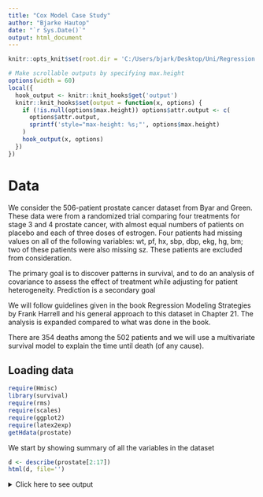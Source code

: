 ---
title: "Cox Model Case Study"
author: "Bjarke Hautop"
date: "`r Sys.Date()`"
output: html_document
---

```{r setup, include=FALSE}
knitr::opts_knit$set(root.dir = 'C:/Users/bjark/Desktop/Uni/Regression Modelling Strategies case studies')
```

```{r, include=FALSE}
# Make scrollable outputs by specifying max.height
options(width = 60)
local({
  hook_output <- knitr::knit_hooks$get('output')
  knitr::knit_hooks$set(output = function(x, options) {
    if (!is.null(options$max.height)) options$attr.output <- c(
      options$attr.output,
      sprintf('style="max-height: %s;"', options$max.height)
    )
    hook_output(x, options)
  })
})
```

# Data

We consider the 506-patient prostate cancer dataset from Byar and Green. These
data were from a randomized trial comparing four treatments for stage 3
and 4 prostate cancer, with almost equal numbers of patients on placebo and
each of three doses of estrogen. Four patients had missing values on all of the
following variables: wt, pf, hx, sbp, dbp, ekg, hg, bm; two of these patients
were also missing sz. These patients are excluded from consideration. 

The primary goal is to discover patterns in survival, and to do an analysis of covariance to assess the effect of treatment while adjusting for patient heterogeneity. 
Prediction is a secondary goal

We will follow guidelines given in the book Regression Modeling Strategies 
by Frank Harrell and his general approach to this dataset in Chapter 21. The analysis is expanded compared to what was done in the book. 

There are 354 deaths among the 502 patients and we will use a multivariate survival model to explain the time until death (of any cause).

## Loading data

```{r, message=F}
require(Hmisc)
library(survival)
require(rms)
require(scales)
require(ggplot2)
require(latex2exp)
getHdata(prostate)
```

We start by showing summary of all the variables in the dataset

```{r, warning=F, results='hide'}
d <- describe(prostate[2:17])
html(d, file='')
```

<details><summary>Click here to see output</summary

```{r, warning=F, echo=F}
d <- describe(prostate[2:17])
html(d, file='')
```

We see that the variable ekg only has one observation in the last category and pf has two. So, we combine recent MI with old MI and call it MI, and we combine confined to bed
with $>50\%$ daytime. 

```{r}
levels(prostate$ekg)[levels(prostate$ekg) %in%
                       c('old MI', 'recent MI')] <- 'MI'

levels(prostate$pf) <- c(levels(prostate$pf)[1:3],
                         levels(prostate$pf)[3])
```

## Imputing missing values

We have 27 patients with missing values as seen below, so we do imputation on these.

The proportion of missing values is $0.05$, so we just do single imputation, since 
simpler to make plots and validation. However if the proportion were higher one should
do multiple imputation. 

```{r, warn.conflicts=FALSE}
sum(is.na(prostate))
colSums(is.na(prostate))

w <- transcan(~ sz + sg + ap + sbp + dbp + age +
                wt + hg + ekg + pf + bm + hx, imputed= TRUE,
             data=prostate, pl= FALSE, pr= FALSE)

attach(prostate)
sz <- impute(w, sz, data = prostate)
sg <- impute (w, sg , data = prostate)
age <- impute (w, age ,data = prostate)
wt <- impute (w, wt , data = prostate)
kg <- impute (w, ekg ,data = prostate)
```

# Specifying the model

A Cox proportional hazards model is in terms of the hazard function given by:
$$\lambda(t\vert X)=\lambda(t)\exp(X\beta).$$
We fit a Cox proportional hazards model with the predictors and their degrees of freedom specified in the table below. All continuous predictors will be modeled with a restricted cubic spline with 4 knots. 

```{r, echo=FALSE}
library(knitr)
library(kableExtra)

# Your table data
table_data <- data.frame(
  Predictor = c("Dose of estrogen", "Age in years", "Weight index", "Performance rating", "History of cardiovascular disease", 
                "Systolic blood pressure/10", "Diastolic blood pressure/10", "Electrocardiogram code", "Serum hemoglobin (g/100ml)", 
                "Tumor size (cm^2)", "Stage/histologic grade combination", "Serum prostatic acid phosphatase", "Bone metastasis"),
  Name = c("rx", "age", "wt", "pf", "hx", "sbp", "dbp", "ekg", "hg", "sz", "sg", "ap", "bm"),
  d.f. = c(3, 3, 3, 2, 1, 3, 3, 5, 3, 3, 3, 3, 1),
  Levels = c("placebo, 0.2, 1.0, 5.0 mg estrogen", '', '', "normal, in bed < 50% of time, in bed > 50%", 
             "present/absent", '', '', "normal, benign, rhythm disturb., block, strain, myocardial infarction", '',
             '', '', '', "present/absent")
)

# Create the table
kable(table_data, format = "html", booktabs = TRUE) %>%
  kable_styling()

```

We see that we have 36 degrees of freedom in our model, so about 1/10 of the amount of deaths there are. So there is some hope our model will validate. 

```{r}
dd <- datadist(prostate); options(datadist='dd')
units(dtime) <- 'Month'
S <- Surv(dtime , status != 'alive')

f <- cph(S ~ rx + rcs(age ,4) + rcs(wt ,4) + pf + hx +
          rcs(sbp ,4) + rcs(dbp ,4) + ekg + rcs(hg ,4) +
          rcs(sg ,4) + rcs(sz ,4) + rcs(log(ap),4) + bm)
print(f, html=TRUE, coefs=FALSE)

```

Test for removing all predictors is highly significant, so modelling is warranted. AIC on the $\chi^2$-scale is given by $136.04-2\cdot 36=64.04$. A rough shrinkage
estimate is thus given by $(136.04-36)/136.04=0.74$. So we
estimate that 0.26 of the model fitting will be noise, especially with regard to
calibration accuracy. One approach would just be to multiply coefficients of final model if used for prediction by the shrinkage estimate. Instead we try to do some data reduction using domain knowledge. 

## Data reduction using domain knowledge

We do the following changes

* Combine systolic blood pressure (sbp) and diastolic 
blood pressure (dbp) into Mean Arterial Pressure.

* Combine history of cardiovascular disease (hx) and electrocardiogram code ekg
and assume linear. We code it as 2 if ekg are not normal or benign and hx, 1 if either, and 0 if none. 

* Weight index not that important, so only use 3 knots.

* Take log of Serum prostatic acid phosphatase (ap) for numeric stability (heavy right-tail) and allow 1 more knot for compensation

* The tumor variables tumor size (sz) and stage/histologic grade combination (sg)
should be important variables, but since we have both we keep them but give them 
only 3 knots each. 

* Assume performance rating (pf) is linear. 

```{r}
map <- (2*dbp + sbp)/3
label(map) <- 'Mean Arterial Pressure/10'

heart_d <- hx + ekg %nin% c('normal', 'benign')
label(heart_d) <- 'Heart Disease Code'

pf_linear <- as.numeric(pf)
```

So all in all we save 3 degrees of freedom from defining map, 5 for defining 
Heart Disease Code, and 3 for dropping knots, 1 for assuming performance rating is linear and gain 1 from ap. For a total reduction of 11 degrees of freedom.

```{r}
dd <- datadist(dd, heart_d, map, pf_linear)

f <- cph(S ~ rx + rcs(age, 4) + rcs(wt, 3) + pf_linear + heart_d + rcs(map, 3)
         + rcs(hg, 4) + rcs(sg, 3) + rcs(sz, 3) + rcs(log(ap), 5) + bm,
         x=TRUE , y=TRUE , surv=TRUE , time.inc = 5*12)

print(f, html=TRUE, coefs =3)
```

LR 119.86 with 24 degrees of freedom. AIC is $119.86-2 \cdot 24=71.86$. Rough shrinkage estimate of this is now better at $(119.86-24)/119.86=0.80$.

```{r}
anova(f, html=T)
```

We see that the p-value for the treatment, doses of estrogen (rx), is below $0.05$, so it seems like it has some effect.    

##  Checking Proportional Hazards

A Cox model should have proportional hazards, since if we look at two individuals with covariate values $\boldsymbol{X}$ and $\boldsymbol{X}^*$ then the ratio
of their hazard rates is
$$\frac{h(t \vert \boldsymbol{X})}{h(t \vert \boldsymbol{X}^*)}=\exp\Big[\sum_{k=1}^p \beta_k(X_k-X_{k^*})\Big],$$
which is a constant. We can test this assumption using scaled Schoenfeld residuals separately for each predictor and test the PH assumption using the "correlation with time” test. 
Smoothed trends in the residuals are also plotted.

```{r}
z <- predict(f, type = 'terms')
f.short <- cph(S ~ z, x=TRUE, y= TRUE)
phtest <- cox.zph(f.short, transform = 'identity', terms=F)
phtest
```

We see that the p-value of the test for proportional hazards is below $0.05$ for 
dose of estrogen, indicating that it may not have constant relative hazard. We plot it and don't find anything too worry-some, and the global test of proportional hazard by adjusting for the 11 tests gives a p-value of $0.78$. So we accept our model and continue.

```{r}
plot(phtest , var= 'rx')
```


## Describing Effects

We plot how each predictor is related to the log hazard of death with $95\%$-confidence bands. 

```{r}
ggplot(Predict(f), sepdiscrete='vertical', nlevels=4,
vnames='names') 
```

# Presenting the final Model for inference    

To present point and interval estimates of predictor effects we draw a hazard
ratio chart. Since the ap relationship is so non-monotonic we use a 20:1 hazard ratio for this variable. The others use the default.

```{r}
plot(summary(f, ap=c(1,20)), log=TRUE, main='')
```

This plot is interpreted as the hazard ratio for each variable if we went from for example age 70 to age 76. $95\%, 97.5\%$ and $99\%$ confidence bands are added.

Finally we will also show a nomogram.

```{r, fig.show='hide'}
surv <- Survival(f)
surv3 <- function (x) surv(3*12,lp=x)
surv5 <- function (x) surv(5*12,lp=x)
quan <- Quantile(f)
med <- function (x) quan(lp=x)/12
ss <- c(.05 ,.1, .2, .3, .4, .5, .6, .7, .8, .9, .95)
nom <- nomogram (f, ap=c(.1,.5, 1, 2, 3, 4, 5, 10, 20, 30, 40),
                 fun=list(surv3, surv5, med),
                 funlabel=c('3-year Survival', '5-year Survival',
                              'Median Survival Time (years)'),
                 fun.at=list(ss, ss, c(.5, 1:6)))
plot(nom, cex.axis=0.8, cex.var=0.7, xfrac=.65, lmgp=.35) 
```

![](Nomogram1.png)

This is interpreted by taking a value for each predictor and seeing how many points each value correspond to. Then the total amount of points can be used to find the probability of for example 5-year survival. 

# Model for prediction

For a prediction model one should validate the model. We start by doing that

## Validating the model

We will use bootstrapping for validation. We first validate this model for Somers’ $D_xy$ rank correlation between predicted log hazard and observed survival time, and for slope shrinkage. The bootstrap is used (with 1000 resamples) to penalize for possible overfitting.

```{r, warning=F}
v <- validate(f, B=1000)
options(prType='html')
v
```

Here "training” refers to accuracy when evaluated on the bootstrap sample
used to fit the model, and “test” refers to the accuracy when this model is
applied without modification to the original sample. The apparent $D_xy$ is
0.32, but a better estimate of how well the model will discriminate prognoses
in the future is $D_xy = 0.27$. The bootstrap estimate of slope shrinkage is 0.79,
close to the simple heuristic estimate.

### Validate the model for predicting the probability of surviving five years

We will use the non-shrinked estimates to show that this model will have some overfitting consistent with *regression to the mean*. 

```{r, warning=F}
cal <- calibrate(f, B = 1000, u=5*12)
plot(cal, subtitles= FALSE)
```

The line nearer the ideal line corresponds to apparent predictive accuracy. The blue curve corresponds to bootstrap-corrected estimates. We clearly see some regression to the mean. 

## Final model for prediction

For a better model for prediction one should multiply the coefficients in the model
by the shrinkage estimate.

```{r}
v
shrinkage_est <- v[3, 5] # Extract bootstrap estimate of shrinkage
f_prediction <- f
f_prediction$coefficients <- f$coefficients*shrinkage_est

print(f_prediction, html=T, coef=3)
```

### Approximating the full model

If the client doesn't want to collect all these variables for prediction we can do 
model approximation. The goal is to explain `f_prediction`with a trade off between parameters and $R^2$. This can be done by backwards selection. 

```{r}
Z <- predict(f_prediction) # compute linear predictor from full model

# Force sigma to be 1 since perfect fit
a <- ols(Z ~ rx + rcs(age, 4) + rcs(wt, 3) + pf_linear + heart_d + rcs(map, 3)
         + rcs(hg, 4) + rcs(sg, 3) + rcs(sz, 3) + rcs(log(ap), 5) + bm, sigma =1)

backwards <- fastbw(a, aics=10000)
print(backwards, html=T, digits=3)
```

Now the client can choose the trade-off between predictive ability and number of predictors. We visualize this in the following plot

```{r}
result <- as.data.frame(backwards$result)
total_predictors <- nrow(result)
R2 <- result$R2
predictors <- c((total_predictors-1):0)

ggplot(data.frame(predictors,R2), aes(x = predictors, y = R2)) +
  geom_line(color = "blue") + 
  geom_point(color = "red") +  
  labs(x = "Predictors", y = TeX("$R^2$")) +  
  ggtitle("R-squared vs. Predictors") +  
  scale_y_continuous(breaks= pretty_breaks()) +
  theme_minimal() 
```

A reasonable approach trade off would be to remove map, bm, sg and pf_linear from our model to get an approximate model which still has high $R^2$ of $0.96$ for explaining the full model. 

```{r}
f_approx <- ols(Z ~ rx + rcs(age, 4) + rcs(wt, 3) + heart_d
         + rcs(hg, 4) + rcs(sz, 3) + rcs(log(ap), 5), x=T)

print(f_approx, html=T, coefs=3)
```

# Conclusion

We devolved a Cox proportional hazards model to explain time until death (of any cause)
for this dataset. We described the effects the predictors in the model had by various plots.

We did validation and calibration if one wished to use the model for prediction, to avoid issues such as regression to the mean. We then developed a simplified model which dropped 4 predictors, but could still predict the full model with high accuracy ($R^2=0.964)$. 

Throughout we used the guidelines of Regression Modelling Strategies to follow sounds statistical strategies when building and validating a model.
